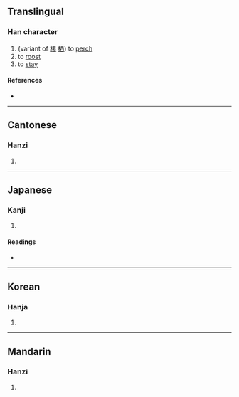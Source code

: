 {{character info/new}}
==Translingual==

===Han character===
{{Han char|rn=64|rad=手|as=08|sn=11|four=|canj=QJLV|ids=⿰扌妻}}

# (variant of [[棲]] [[栖]]) to [[perch]]
# to [[roost]]
# to [[stay]]

====References====
* {{Han ref|kx=0436.040|dkj=12227|dj=0785.170|hdz=31894.030|uh=637F|ud=25471}}

----

==Cantonese==

===Hanzi===
{{yue-hanzi|jyut=[[cai1]]|y=chai1}}

# {{rfdef|yue|sort=手08}}

----

==Japanese==

===Kanji===
{{ja-kanji|grade=|rs=手08}}

# {{rfdef|ja|sort=手08}}

====Readings====
* {{ja-readings|on=[[せい]] (sei)|kun=[[すむ]] (sumu)}}

----

==Korean==

===Hanja===
{{ko-hanja|hangeul=서|eumhun=|rv=seo|mr=sŏ|y=se}}

# {{rfdef|ko|sort=手08}}

----

==Mandarin==

===Hanzi===
{{cmn-hanzi|pin=[[xī]] ([[xi1]])|wg=hsi<sup>1</sup>}}

# {{rfdef|cmn|sort=手08}}
